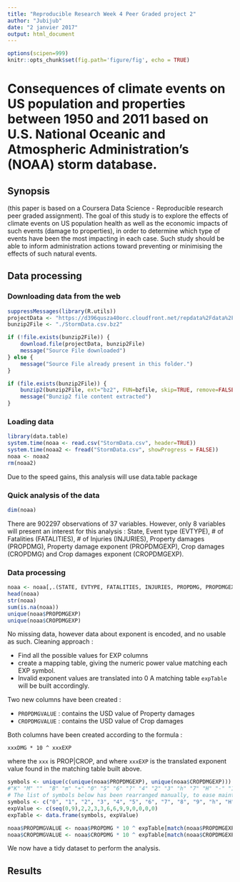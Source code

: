 ---
title: "Reproducible Research Week 4 Peer Graded project 2"
author: "Jubijub"
date: "2 janvier 2017"
output: html_document
---

```{r setup, include=FALSE}
options(scipen=999)
knitr::opts_chunk$set(fig.path='figure/fig', echo = TRUE)
```
# Consequences of climate events on US population and properties between 1950 and 2011 based on U.S. National Oceanic and Atmospheric Administration’s (NOAA) storm database.

## Synopsis
(this paper is based on a Coursera Data Science - Reproducible research peer graded assignment).
The goal of this study is to explore the effects of climate events on US population health as well as the economic impacts of such events (damage to properties), in order to determine which type of events have been the most impacting in each case.
Such study should be able to inform administration actions toward preventing or minimising the effects of such natural events.

## Data processing

### Downloading data from the web
```{r init}
suppressMessages(library(R.utils))
projectData <- "https://d396qusza40orc.cloudfront.net/repdata%2Fdata%2FStormData.csv.bz2"
bunzip2File <- "./StormData.csv.bz2"

if (!file.exists(bunzip2File)) {
    download.file(projectData, bunzip2File)
    message("Source File downloaded")
} else {
    message("Source File already present in this folder.")
}

if (file.exists(bunzip2File)) {
    bunzip2(bunzip2File, ext="bz2", FUN=bzfile, skip=TRUE, remove=FALSE)
    message("Bunzip2 file content extracted")
} 

```
### Loading data

```{r load, cache=TRUE}
library(data.table)
system.time(noaa <- read.csv("StormData.csv", header=TRUE))
system.time(noaa2 <- fread("StormData.csv", showProgress = FALSE))
noaa <- noaa2
rm(noaa2)
```
Due to the speed gains, this analysis will use data.table package

### Quick analysis of the data
```{r analyze1, cache=TRUE}
dim(noaa)
```

There are 902297 observations of 37 variables. However, only 8 variables will present an interest for this analysis : State, Event type (EVTYPE), # of Fatalities (FATALITIES), # of Injuries (INJURIES), Property damages (PROPDMG), Property damage exponent (PROPDMGEXP), Crop damages (CROPDMG) and Crop damages exponent (CROPDMGEXP).

### Data processing
```{r clean1, cache=TRUE}
noaa <- noaa[,.(STATE, EVTYPE, FATALITIES, INJURIES, PROPDMG, PROPDMGEXP, CROPDMG, CROPDMGEXP)]
head(noaa)
str(noaa)
sum(is.na(noaa))
unique(noaa$PROPDMGEXP)
unique(noaa$CROPDMGEXP)
```
No missing data, however data about exponent is encoded, and no usable as such.
Cleaning approach : 

* Find all the possible values for EXP columns
* create a mapping table, giving the numeric power value matching each EXP symbol.
* Invalid exponent values are translated into 0
A matching table `expTable` will be built accordingly.

Two new columns have been created :

* `PROPDMGVALUE` : contains the USD value of Property damages
* `CROPDMGVALUE` : contains the USD value of Crop damages

Both columns have been created according to the formula :

    xxxDMG * 10 ^ xxxEXP

where the `xxx` is PROP|CROP, and where `xxxEXP` is the translated exponent value found in the matching table built above.

```{r cleanexp, cache=TRUE}
symbols <- unique(c(unique(noaa$PROPDMGEXP), unique(noaa$CROPDMGEXP)))
#"K" "M" ""  "B" "m" "+" "0" "5" "6" "?" "4" "2" "3" "h" "7" "H" "-" "1" "8" "k"
# The list of symbols below has been rearranged manually, to ease maintenance
symbols <- c("0", "1", "2", "3", "4", "5", "6", "7", "8", "9", "h", "H", "k", "K", "m", "M", "b", "B","", "+", "-", "?")
expValue <- c(seq(0,9),2,2,3,3,6,6,9,9,0,0,0,0)
expTable <- data.frame(symbols, expValue)

noaa$PROPDMGVALUE <- noaa$PROPDMG * 10 ^ expTable[match(noaa$PROPDMGEXP, expTable$symbols),2]
noaa$CROPDMGVALUE <- noaa$CROPDMG * 10 ^ expTable[match(noaa$CROPDMGEXP, expTable$symbols),2]
```
We now have a tidy dataset to perform the analysis.

## Results
